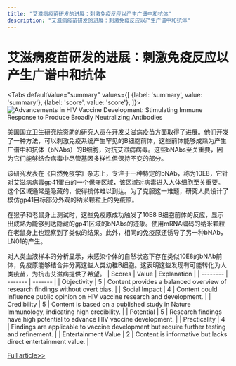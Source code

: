 ```yaml
---
title: "艾滋病疫苗研发的进展：刺激免疫反应以产生广谱中和抗体"
description: "艾滋病疫苗研发的进展：刺激免疫反应以产生广谱中和抗体"
---
```



# 艾滋病疫苗研发的进展：刺激免疫反应以产生广谱中和抗体


<Tabs
	defaultValue="summary"
	values={[
	{label: 'summary', value: 'summary'},
	{label: 'score', value: 'score'},
]}>
<TabItem value="summary">
<img
  src="https://pub-0a8ecc5052d0464f962a5358e503f73e.r2.dev/2024/06/Hea-cBF-1717382744-0.jpg"
  alt="Advancements in HIV Vaccine Development: Stimulating Immune Response to Produce Broadly Neutralizing Antibodies"
/>



美国国立卫生研究院资助的研究人员在开发艾滋病疫苗方面取得了进展。他们开发了一种方法，可以刺激免疫系统产生罕见的B细胞前体，这些前体能够成熟为产生广谱中和抗体（bNAbs）的B细胞，对抗艾滋病病毒。这些bNAbs至关重要，因为它们能够结合病毒中尽管基因多样性但保持不变的部分。

该研究发表在《自然免疫学》杂志上，专注于一种特定的bNAb，称为10E8，它针对艾滋病病毒gp41蛋白的一个保守区域，该区域对病毒进入人体细胞至关重要。这个区域通常是隐藏的，使得抗体难以到达。为了克服这一难题，研究人员设计了模仿gp41目标部分外观的纳米颗粒上的免疫原。

在猴子和老鼠身上测试时，这些免疫原成功触发了10E8 B细胞前体的反应，显示出成熟为能够到达隐藏的gp41区域的bNAbs的迹象。使用mRNA编码的纳米颗粒在老鼠身上也观察到了类似的结果。此外，相同的免疫原还诱导了另一种bNAb，LN01的产生。

对人类血液样本的分析显示，未感染个体的自然状态下存在类似10E8的bNAb前体，免疫原能够结合并分离这些人类幼稚B细胞。这表明这些发现有可能转化为人类疫苗，为抗击艾滋病提供了希望。
</TabItem>
<TabItem value="score">
	| Scores     | Value   | Explanation |
	| -------- | ------- | ------- |
	| Objectivity  | 5    | Content provides a balanced overview of research findings without overt bias.    |
	| Social Impact | 4     | Content could influence public opinion on HIV vaccine research and development.    |
	| Credibility    | 5    | Content is based on a published study in Nature Immunology, indicating high credibility.    |
	| Potential    | 5    | Research findings have high potential to advance HIV vaccine development.    |
	| Practicality    | 4    | Findings are applicable to vaccine development but require further testing and refinement.    |
	| Entertainment Value    | 2    | Content is informative but lacks direct entertainment value.    |
</TabItem>
</Tabs>

[Full article>>](https://www.cnbeta.com.tw/articles/science/1433325.htm)
